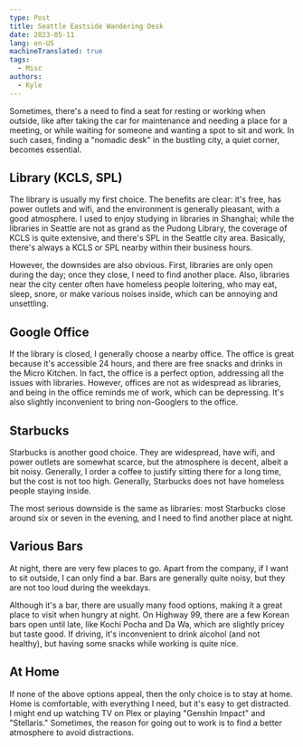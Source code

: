 ```yaml
---
type: Post
title: Seattle Eastside Wandering Desk
date: 2023-05-11
lang: en-US
machineTranslated: true
tags:
  - Misc
authors:
  - Kyle
---
```


Sometimes, there's a need to find a seat for resting or working when outside,
like after taking the car for maintenance and needing a place for a meeting, or
while waiting for someone and wanting a spot to sit and work. In such cases,
finding a "nomadic desk" in the bustling city, a quiet corner, becomes
essential.

## Library (KCLS, SPL)

The library is usually my first choice. The benefits are clear: it's free, has
power outlets and wifi, and the environment is generally pleasant, with a good
atmosphere. I used to enjoy studying in libraries in Shanghai; while the
libraries in Seattle are not as grand as the Pudong Library, the coverage of
KCLS is quite extensive, and there's SPL in the Seattle city area. Basically,
there's always a KCLS or SPL nearby within their business hours.

However, the downsides are also obvious. First, libraries are only open during
the day; once they close, I need to find another place. Also, libraries near the
city center often have homeless people loitering, who may eat, sleep, snore, or
make various noises inside, which can be annoying and unsettling.

## Google Office

If the library is closed, I generally choose a nearby office. The office is
great because it's accessible 24 hours, and there are free snacks and drinks in
the Micro Kitchen. In fact, the office is a perfect option, addressing all the
issues with libraries. However, offices are not as widespread as libraries, and
being in the office reminds me of work, which can be depressing. It's also
slightly inconvenient to bring non-Googlers to the office.

## Starbucks

Starbucks is another good choice. They are widespread, have wifi, and power
outlets are somewhat scarce, but the atmosphere is decent, albeit a bit noisy.
Generally, I order a coffee to justify sitting there for a long time, but the
cost is not too high. Generally, Starbucks does not have homeless people staying
inside.

The most serious downside is the same as libraries: most Starbucks close around
six or seven in the evening, and I need to find another place at night.

## Various Bars

At night, there are very few places to go. Apart from the company, if I want to
sit outside, I can only find a bar. Bars are generally quite noisy, but they are
not too loud during the weekdays.

Although it's a bar, there are usually many food options, making it a great
place to visit when hungry at night. On Highway 99, there are a few Korean bars
open until late, like Kochi Pocha and Da Wa, which are slightly pricey but taste
good. If driving, it's inconvenient to drink alcohol (and not healthy), but
having some snacks while working is quite nice.

## At Home

If none of the above options appeal, then the only choice is to stay at home.
Home is comfortable, with everything I need, but it's easy to get distracted. I
might end up watching TV on Plex or playing "Genshin Impact" and "Stellaris."
Sometimes, the reason for going out to work is to find a better atmosphere to
avoid distractions.
